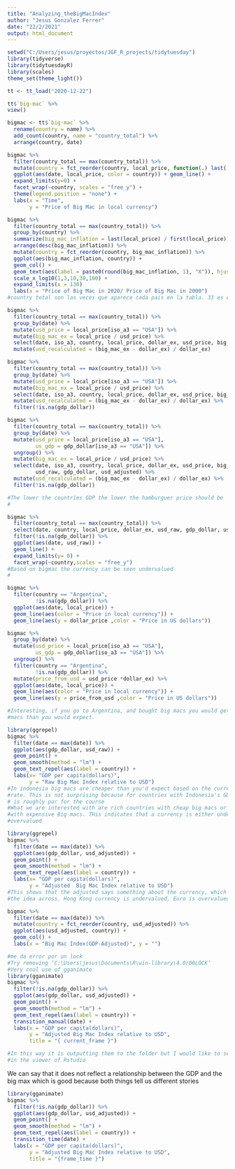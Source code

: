 ```yaml
---
title: "Analyzing_theBigMacIndex"
author: "Jesus Gonzalez Ferrer"
date: "22/2/2021"
output: html_document
---
```



```r
setwd("C:/Users/jesus/proyectos/JGF_R_projects/tidytuesday")
library(tidyverse)
library(tidytuesdayR)
library(scales)
theme_set(theme_light())
```


```r
tt <- tt_load("2020-12-22")
```


```r
tt$`big-mac` %>% 
view()
```


```r
bigmac <- tt$`big-mac` %>% 
  rename(country = name) %>% 
  add_count(country, name = "country_total") %>% 
  arrange(country, date)

```

```r
bigmac %>% 
  filter(country_total == max(country_total)) %>% 
  mutate(country = fct_reorder(country, local_price, function(.) last(.) /first(.))) %>% 
  ggplot(aes(date, local_price, color = country)) + geom_line() +
  expand_limits(y=0) +
  facet_wrap(~country, scales = "free_y") +
  theme(legend.position = "none") +
  labs(x = "Time", 
       y = "Price of Big Mac in local currency")
```

```r
bigmac %>% 
  filter(country_total == max(country_total)) %>% 
  group_by(country) %>% 
  summarize(big_mac_inflation = last(local_price) / first(local_price)) %>% 
  arrange(desc(big_mac_inflation)) %>% 
  mutate(country = fct_reorder(country, big_mac_inflation)) %>% 
  ggplot(aes(big_mac_inflation, country)) +
  geom_col() +
  geom_text(aes(label = paste0(round(big_mac_inflation, 1), "X")), hjust = 0) +
  scale_x_log10(1,3,10,30,100) +
  expand_limits(x = 130)
  labs(x = "Price of Big Mac in 2020/ Price of Big Mac in 2000")
#country total son las veces que aparece cada pais en la tabla. 33 es el maximo son los que aparecen todas las veces

```




```r
bigmac %>% 
  filter(country_total == max(country_total)) %>% 
  group_by(date) %>% 
  mutate(usd_price = local_price[iso_a3 == "USA"]) %>% 
  mutate(big_mac_ex = local_price / usd_price) %>% 
  select(date, iso_a3, country, local_price, dollar_ex, usd_price, big_mac_ex, usd_raw) %>%
  mutate(usd_recalculated = (big_mac_ex - dollar_ex) / dollar_ex)

```
```r
bigmac %>% 
  filter(country_total == max(country_total)) %>% 
  group_by(date) %>% 
  mutate(usd_price = local_price[iso_a3 == "USA"]) %>% 
  mutate(big_mac_ex = local_price / usd_price) %>% 
  select(date, iso_a3, country, local_price, dollar_ex, usd_price, big_mac_ex, usd_raw, gdp_dollar, usd_adjusted) %>%
  mutate(usd_recalculated = (big_mac_ex - dollar_ex) / dollar_ex) %>% 
  filter(!is.na(gdp_dollar))
```
```r
bigmac %>% 
  filter(country_total == max(country_total)) %>% 
  group_by(date) %>% 
  mutate(usd_price = local_price[iso_a3 == "USA"],
         us_gdp = gdp_dollar[iso_a3 == "USA"]) %>%
  ungroup() %>% 
  mutate(big_mac_ex = local_price / usd_price) %>% 
  select(date, iso_a3, country, local_price, dollar_ex, usd_price, big_mac_ex, 
         usd_raw, gdp_dollar, usd_adjusted) %>%
  mutate(usd_recalculated = (big_mac_ex - dollar_ex) / dollar_ex) %>% 
  filter(!is.na(gdp_dollar))

#The lower the countries GDP the lower the hamburguer price should be
#
```
```r
bigmac %>%
  filter(country_total == max(country_total)) %>% 
  select(date, country, local_price, dollar_ex, usd_raw, gdp_dollar, usd_adjusted) %>% 
  filter(!is.na(gdp_dollar)) %>% 
  ggplot(aes(date, usd_raw)) +
  geom_line() +
  expand_limits(y= 0) +
  facet_wrap(~country,scales = "free_y")
#Based on bigmac the currency can be seen undervalued 
#
```

```r
bigmac %>% 
  filter(country == "Argentina",
         !is.na(gdp_dollar)) %>% 
  ggplot(aes(date, local_price)) +
  geom_line(aes(color = "Price in local currency")) +
  geom_line(aes(y = dollar_price ,color = "Price in US dollars"))
```
```r
bigmac %>%
  group_by(date) %>% 
  mutate(usd_price = local_price[iso_a3 == "USA"],
         us_gdp = gdp_dollar[iso_a3 == "USA"]) %>% 
  ungroup() %>% 
  filter(country == "Argentina",
         !is.na(gdp_dollar)) %>% 
  mutate(price_from_usd = usd_price *dollar_ex) %>% 
  ggplot(aes(date, local_price)) +
  geom_line(aes(color = "Price in local currency")) +
  geom_line(aes(y = price_from_usd ,color = "Price in US dollars"))

#Interesting, if you go to Argentina, and bought big macs you would get more big
#macs than you would expect.
```
```r
library(ggrepel)
bigmac %>% 
  filter(date == max(date)) %>% 
  ggplot(aes(gdp_dollar, usd_raw)) +
  geom_point() +
  geom_smooth(method = "lm") +
  geom_text_repel(aes(label = country)) +
  labs(x= "GDP per capita(dollars)",
       y = "Raw Big Mac Index relative to USD")
#In indonesia big macs are cheaper than you'd expect based on the currency conversion
#rate. This is not surprising because for countries with Indonesia's GDP per capita
# is roughly par for the course
#What we are interested with are rich countries with cheap big macs or poor countries
#with expensive Big macs. THis indicates that a currency is either undervalued or 
#overvalued

```

```r
library(ggrepel)
bigmac %>% 
  filter(date == max(date)) %>% 
  ggplot(aes(gdp_dollar, usd_adjusted)) +
  geom_point() +
  geom_smooth(method = "lm") +
  geom_text_repel(aes(label = country)) +
  labs(x= "GDP per capita(dollars)",
       y = "Adjusted  Big Mac Index relative to USD")
#This shows that the adjusted says something about the currency, which helps get
#the idea across. Hong Kong currency is undervalued, Euro is overvalued
```

```r
bigmac %>% 
  filter(date == max(date)) %>%
  mutate(country = fct_reorder(country, usd_adjusted)) %>% 
  ggplot(aes(usd_adjusted, country)) +
  geom_col() + 
  labs(x = "Big Mac Index(GDP-Adjusted)", y = "")
```

```r
#me da error por un lock
#Try removing ‘C:\Users\jesus\Documents\R\win-library\4.0/00LOCK’
#Very cool use of gganimate 
library(gganimate)
bigmac %>% 
  filter(!is.na(gdp_dollar)) %>% 
  ggplot(aes(gdp_dollar, usd_adjusted)) +
  geom_point() +
  geom_smooth(method = "lm") +
  geom_text_repel(aes(label = country)) +
  transition_manual(date) +
  labs(x = "GDP per capita(dollars)",
       y = "Adjusted Big Mac Index relative to USD", 
       title = "{ current_frame }")

#In this way it is outputting them to the folder but I would like to see them 
#in the viewer of Rstudio

```
We can say that it does not reflect a relationship between the GDP and the big
max which is good because both things tell us different stories
```r
library(gganimate)
bigmac %>% 
  filter(!is.na(gdp_dollar)) %>% 
  ggplot(aes(gdp_dollar, usd_adjusted)) +
  geom_point() +
  geom_smooth(method = "lm") +
  geom_text_repel(aes(label = country)) +
  transition_time(date) +
  labs(x = "GDP per capita(dollars)",
       y = "Adjusted Big Mac Index relative to USD", 
       title = "{frame_time }")

```












